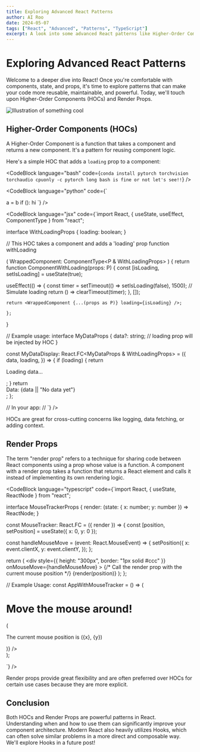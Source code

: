 ```yaml
---
title: Exploring Advanced React Patterns
author: AI Roo
date: 2024-05-07
tags: ["React", "Advanced", "Patterns", "TypeScript"]
excerpt: A look into some advanced React patterns like Higher-Order Components (HOCs) and Render Props, with TypeScript examples.
---
```



# Exploring Advanced React Patterns

Welcome to a deeper dive into React! Once you're comfortable with components, state, and props, it's time to explore patterns that can make your code more reusable, maintainable, and powerful. Today, we'll touch upon Higher-Order Components (HOCs) and Render Props.

<img
  src={MyLogo}
  alt="Illustration of something cool"
  className="my-6 rounded-lg shadow-md"
/>

## Higher-Order Components (HOCs)

A Higher-Order Component is a function that takes a component and returns a new component. It's a pattern for reusing component logic.

Here's a simple HOC that adds a `loading` prop to a component:

<CodeBlock
  language="bash"
  code={`conda install pytorch torchvision torchaudio cpuonly -c pytorch long bash is fine or not let's see!!`}
/>

<CodeBlock language="python" code={`

a = b
if ():
    hi
`} />

<CodeBlock language="jsx" code={`import React, { useState, useEffect, ComponentType } from "react";

interface WithLoadingProps {
loading: boolean;
}

// This HOC takes a component and adds a 'loading' prop
function withLoading<P extends object>(
WrappedComponent: ComponentType<P & WithLoadingProps>
) {
return function ComponentWithLoading(props: P) {
const [isLoading, setIsLoading] = useState(true);

  useEffect(() => {
      const timer = setTimeout(() => setIsLoading(false), 1500); // Simulate loading
      return () => clearTimeout(timer);
    }, []);

    return <WrappedComponent {...(props as P)} loading={isLoading} />;

    };
}

// Example usage:
interface MyDataProps {
data?: string;
// loading prop will be injected by HOC
}

const MyDataDisplay: React.FC<MyDataProps & WithLoadingProps> = ({
data,
loading,
}) => {
if (loading) {
return <p>Loading data...</p>;
}
return <div>Data: {data || "No data yet"}</div>;
};


// In your app:
// <MyDataDisplayWithLoading data="Fetched Data!" />
`} />

HOCs are great for cross-cutting concerns like logging, data fetching, or adding context.

## Render Props

The term "render prop" refers to a technique for sharing code between React components using a prop whose value is a function. A component with a render prop takes a function that returns a React element and calls it instead of implementing its own rendering logic.

<CodeBlock language="typescript" code={`import React, { useState, ReactNode } from "react";

interface MouseTrackerProps {
  render: (state: { x: number; y: number }) => ReactNode;
}

const MouseTracker: React.FC<MouseTrackerProps> = ({ render }) => {
  const [position, setPosition] = useState({ x: 0, y: 0 });

  const handleMouseMove = (event: React.MouseEvent<HTMLDivElement>) => {
    setPosition({
      x: event.clientX,
      y: event.clientY,
    });
  };

  return (
    <div
      style={{ height: "300px", border: "1px solid #ccc" }}
      onMouseMove={handleMouseMove}
    >
      {/* Call the render prop with the current mouse position */}
      {render(position)}
    </div>
  );
};

// Example Usage:
const AppWithMouseTracker = () => (
  <div>
    <h1>Move the mouse around!</h1>
    <MouseTracker
      render={({ x, y }) => (
        <p>
          The current mouse position is ({x}, {y})
        </p>
      )}
    />
  </div>
);

`} />

Render props provide great flexibility and are often preferred over HOCs for certain use cases because they are more explicit.

## Conclusion

Both HOCs and Render Props are powerful patterns in React. Understanding when and how to use them can significantly improve your component architecture. Modern React also heavily utilizes Hooks, which can often solve similar problems in a more direct and composable way. We'll explore Hooks in a future post!
